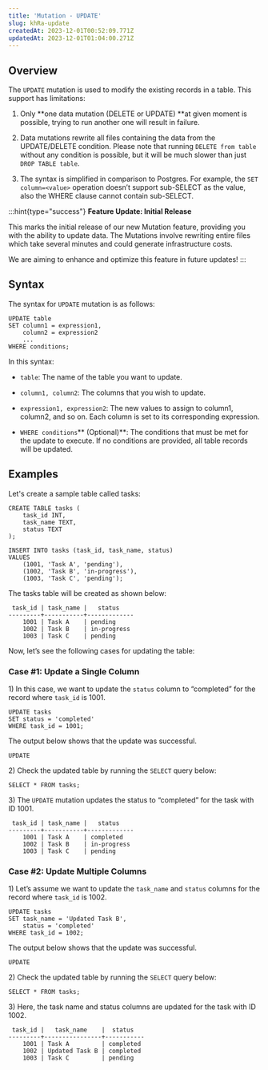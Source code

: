 ```yaml
---
title: 'Mutation - UPDATE'
slug: khRa-update
createdAt: 2023-12-01T00:52:09.771Z
updatedAt: 2023-12-01T01:04:00.271Z
---
```


## **Overview**

The `UPDATE` mutation is used to modify the existing records in a table. This support has limitations:

1.  Only **one data mutation (DELETE or UPDATE) **at given moment is possible, trying to run another one will result in failure.

2.  Data mutations rewrite all files containing the data from the UPDATE/DELETE condition. Please note that running `DELETE from table` without any condition is possible, but it will be much slower than just `DROP TABLE table`.

3.  The syntax is simplified in comparison to Postgres. For example, the `SET column=<value>` operation doesn’t support sub-SELECT as the value, also the WHERE clause cannot contain sub-SELECT.

:::hint{type="success"}
**Feature Update: Initial Release**

This marks the initial release of our new Mutation feature, providing you with the ability to update data. The Mutations involve rewriting entire files which take several minutes and could generate infrastructure costs.&#x20;

We are aiming to enhance and optimize this feature in future updates!
:::

## **Syntax**

The syntax for `UPDATE` mutation is as follows:

```pgsql
UPDATE table
SET column1 = expression1,
    column2 = expression2
    ...
WHERE conditions;
```

In this syntax:

*   `table`: The name of the table you want to update.

*   `column1, column2`: The columns that you wish to update.

*   `expression1, expression2`: The new values to assign to column1, column2, and so on. Each column is set to its corresponding expression.

*   `WHERE conditions`** (Optional)**: The conditions that must be met for the update to execute. If no conditions are provided, all table records will be updated.

## **Examples**

Let's create a sample table called tasks:

```pgsql
CREATE TABLE tasks (
    task_id INT,
    task_name TEXT,
    status TEXT
);

INSERT INTO tasks (task_id, task_name, status)
VALUES
    (1001, 'Task A', 'pending'),
    (1002, 'Task B', 'in-progress'),
    (1003, 'Task C', 'pending');
```

The tasks table will be created as shown below:

```pgsql
 task_id | task_name |   status    
---------+-----------+-------------
    1001 | Task A    | pending
    1002 | Task B    | in-progress
    1003 | Task C    | pending
```

Now, let’s see the following cases for updating the table:

### Case #1: Update a Single Column

1\) In this case, we want to update the `status` column to “completed” for the record where `task_id` is 1001.

```pgsql
UPDATE tasks
SET status = 'completed'
WHERE task_id = 1001;
```

The output below shows that the update was successful.

```pgsql
UPDATE
```

2\) Check the updated table by running the `SELECT` query below:

```pgsql
SELECT * FROM tasks;
```

3\) The `UPDATE` mutation updates the status to “completed” for the task with ID 1001.

```pgsql
 task_id | task_name |   status    
---------+-----------+-------------
    1001 | Task A    | completed
    1002 | Task B    | in-progress
    1003 | Task C    | pending
```

### Case #2: Update Multiple Columns

1\) Let’s assume we want to update the `task_name` and `status` columns for the record where `task_id` is 1002.

```pgsql
UPDATE tasks
SET task_name = 'Updated Task B',
    status = 'completed'
WHERE task_id = 1002;
```

The output below shows that the update was successful.

```pgsql
UPDATE
```

2\) Check the updated table by running the `SELECT` query below:

```pgsql
SELECT * FROM tasks;
```

3\) Here, the task name and status columns are updated for the task with ID 1002.

```pgsql
 task_id |   task_name    |  status   
---------+----------------+-----------
    1001 | Task A         | completed
    1002 | Updated Task B | completed
    1003 | Task C         | pending
```

